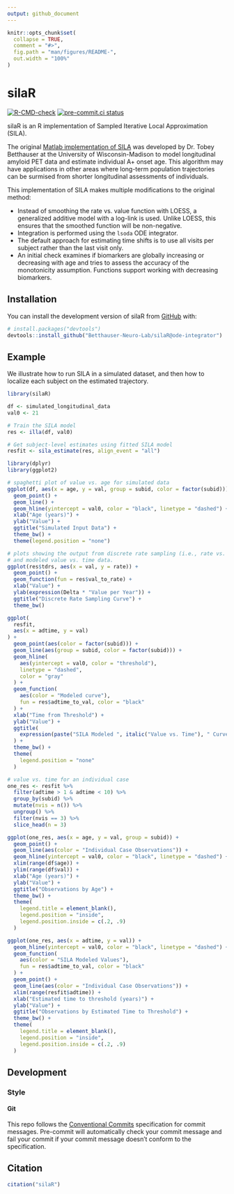```yaml
---
output: github_document
---
```


<!-- README.md is generated from README.Rmd. Please edit that file -->

```r
knitr::opts_chunk$set(
  collapse = TRUE,
  comment = "#>",
  fig.path = "man/figures/README-",
  out.width = "100%"
)
```

# silaR

<!-- badges: start -->
[![R-CMD-check](https://github.com/Betthauser-Neuro-Lab/silaR/actions/workflows/check-R-and-matlab.yaml/badge.svg)](https://github.com/Betthauser-Neuro-Lab/silaR/actions/workflows/check-R-and-matlab.yaml)
[![pre-commit.ci status](https://results.pre-commit.ci/badge/github/Betthauser-Neuro-Lab/silaR/main.svg)](https://results.pre-commit.ci/latest/github/Betthauser-Neuro-Lab/silaR/main)
<!-- badges: end -->

silaR is an R implementation of Sampled Iterative Local Approximation (SILA).

The original
[Matlab implementation of SILA](https://github.com/Betthauser-Neuro-Lab/SILA-AD-Biomarker)
was developed by Dr. Tobey Betthauser at the University of Wisconsin-Madison
to model longitudinal amyloid PET data and estimate individual A+ onset age.
This algorithm may have applications in other areas where long-term population
trajectories can be surmised from shorter longitudinal assessments of
individuals.

This implementation of SILA makes multiple modifications to the original method:

- Instead of smoothing the rate vs. value function with LOESS, a generalized
additive model with a log-link is used. Unlike LOESS, this ensures that the
smoothed function will be non-negative.
- Integration is performed using the `lsoda` ODE integrator.
- The default approach for estimating time shifts is to use all visits per
subject rather than the last visit only.
- An initial check examines if biomarkers are globally increasing or decreasing
with age and tries to assess the accuracy of the monotonicity assumption.
Functions support working with decreasing biomarkers.

## Installation

You can install the development version of silaR from [GitHub](https://github.com/) with:

``` r
# install.packages("devtools")
devtools::install_github("Betthauser-Neuro-Lab/silaR@ode-integrator")
```

## Example

We illustrate how to run SILA in a simulated dataset, and then how to localize
each subject on the estimated trajectory.

```r
library(silaR)

df <- simulated_longitudinal_data
val0 <- 21

# Train the SILA model
res <- illa(df, val0)

# Get subject-level estimates using fitted SILA model
resfit <- sila_estimate(res, align_event = "all")
```

```r
library(dplyr)
library(ggplot2)

# spaghetti plot of value vs. age for simulated data
ggplot(df, aes(x = age, y = val, group = subid, color = factor(subid))) +
  geom_point() +
  geom_line() +
  geom_hline(yintercept = val0, color = "black", linetype = "dashed") +
  xlab("Age (years)") +
  ylab("Value") +
  ggtitle("Simulated Input Data") +
  theme_bw() +
  theme(legend.position = "none")
```

```r
# plots showing the output from discrete rate sampling (i.e., rate vs. value)
# and modeled value vs. time data.
ggplot(res$tdrs, aes(x = val, y = rate)) +
  geom_point() +
  geom_function(fun = res$val_to_rate) +
  xlab("Value") +
  ylab(expression(Delta * "Value per Year")) +
  ggtitle("Discrete Rate Sampling Curve") +
  theme_bw()

ggplot(
  resfit,
  aes(x = adtime, y = val)
) +
  geom_point(aes(color = factor(subid))) +
  geom_line(aes(group = subid, color = factor(subid))) +
  geom_hline(
    aes(yintercept = val0, color = "threshold"),
    linetype = "dashed",
    color = "gray"
  ) +
  geom_function(
    aes(color = "Modeled curve"),
    fun = res$adtime_to_val, color = "black"
  ) +
  xlab("Time from Threshold") +
  ylab("Value") +
  ggtitle(
    expression(paste("SILA Modeled ", italic("Value vs. Time"), " Curve"))
  ) +
  theme_bw() +
  theme(
    legend.position = "none"
  )
```

```r
# value vs. time for an individual case
one_res <- resfit %>%
  filter(adtime > 1 & adtime < 10) %>%
  group_by(subid) %>%
  mutate(nvis = n()) %>%
  ungroup() %>%
  filter(nvis == 3) %>%
  slice_head(n = 3)

ggplot(one_res, aes(x = age, y = val, group = subid)) +
  geom_point() +
  geom_line(aes(color = "Individual Case Observations")) +
  geom_hline(yintercept = val0, color = "black", linetype = "dashed") +
  xlim(range(df$age)) +
  ylim(range(df$val)) +
  xlab("Age (years)") +
  ylab("Value") +
  ggtitle("Observations by Age") +
  theme_bw() +
  theme(
    legend.title = element_blank(),
    legend.position = "inside",
    legend.position.inside = c(.2, .9)
  )

ggplot(one_res, aes(x = adtime, y = val)) +
  geom_hline(yintercept = val0, color = "black", linetype = "dashed") +
  geom_function(
    aes(color = "SILA Modeled Values"),
    fun = res$adtime_to_val, color = "black"
  ) +
  geom_point() +
  geom_line(aes(color = "Individual Case Observations")) +
  xlim(range(resfit$adtime)) +
  xlab("Estimated time to threshold (years)") +
  ylab("Value") +
  ggtitle("Observations by Estimated Time to Threshold") +
  theme_bw() +
  theme(
    legend.title = element_blank(),
    legend.position = "inside",
    legend.position.inside = c(.2, .9)
  )
```

## Development

### Style

#### Git

This repo follows the
[Conventional Commits](https://www.conventionalcommits.org/en/v1.0.0/#summary) 
specification for commit messages.
Pre-commit will automatically check your commit message and fail your commit
if your commit message doesn't conform to the specification.

## Citation

```r
citation("silaR")
```

